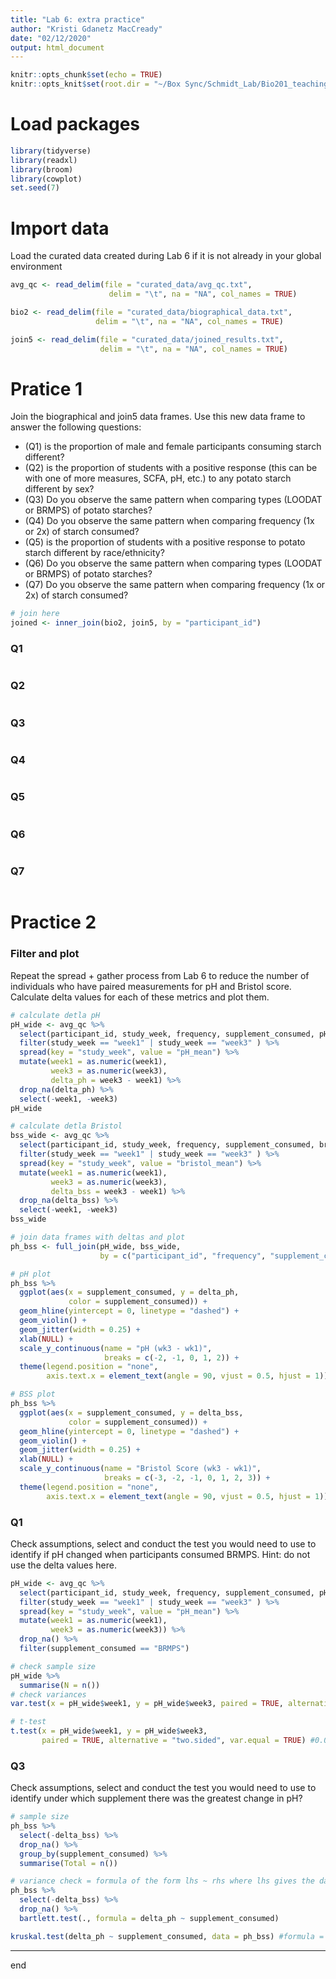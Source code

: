 ```yaml
---
title: "Lab 6: extra practice"
author: "Kristi Gdanetz MacCready"
date: "02/12/2020"
output: html_document
---
```


```r
knitr::opts_chunk$set(echo = TRUE)
knitr::opts_knit$set(root.dir = "~/Box Sync/Schmidt_Lab/Bio201_teaching/W20_Protocols/Lab6/")
```

# Load packages
```r
library(tidyverse)
library(readxl)
library(broom)
library(cowplot)
set.seed(7)
```

# Import data
Load the curated data created during Lab 6 if it is not already in your global environment
```r
avg_qc <- read_delim(file = "curated_data/avg_qc.txt", 
                      delim = "\t", na = "NA", col_names = TRUE)

bio2 <- read_delim(file = "curated_data/biographical_data.txt", 
                   delim = "\t", na = "NA", col_names = TRUE)

join5 <- read_delim(file = "curated_data/joined_results.txt", 
                    delim = "\t", na = "NA", col_names = TRUE)
```


# Pratice 1
Join the biographical and join5 data frames. Use this new data frame to answer the following questions:

* (Q1) is the proportion of male and female participants consuming starch different?
* (Q2) is the proportion of students with a positive response (this can be with one of more measures, SCFA, pH, etc.) to any potato starch different by sex? 
* (Q3) Do you observe the same pattern when comparing types (LOODAT or BRMPS) of potato starches?
* (Q4) Do you observe the same pattern when comparing frequency (1x or 2x) of starch consumed?
* (Q5) is the proportion of students with a positive response to potato starch different by race/ethnicity? 
* (Q6) Do you observe the same pattern when comparing types (LOODAT or BRMPS) of potato starches?
* (Q7) Do you observe the same pattern when comparing frequency (1x or 2x) of starch consumed?

```r
# join here 
joined <- inner_join(bio2, join5, by = "participant_id")
```

### Q1
```r

```

### Q2
```r

```

### Q3
```r

```

### Q4
```r

```

### Q5
```r

```

### Q6
```r

```

### Q7
```r

```


# Practice 2

###  Filter and plot
Repeat the spread + gather process from Lab 6 to reduce the number of individuals who have paired measurements for pH and Bristol score. Calculate delta values for each of these metrics and plot them. 
```r
# calculate detla pH
pH_wide <- avg_qc %>%
  select(participant_id, study_week, frequency, supplement_consumed, pH_mean) %>% 
  filter(study_week == "week1" | study_week == "week3" ) %>% 
  spread(key = "study_week", value = "pH_mean") %>%
  mutate(week1 = as.numeric(week1),
         week3 = as.numeric(week3),
         delta_ph = week3 - week1) %>%
  drop_na(delta_ph) %>%
  select(-week1, -week3)
pH_wide
```
```r
# calculate detla Bristol
bss_wide <- avg_qc %>%
  select(participant_id, study_week, frequency, supplement_consumed, bristol_mean) %>% 
  filter(study_week == "week1" | study_week == "week3" ) %>% 
  spread(key = "study_week", value = "bristol_mean") %>%
  mutate(week1 = as.numeric(week1),
         week3 = as.numeric(week3),
         delta_bss = week3 - week1) %>%
  drop_na(delta_bss) %>%
  select(-week1, -week3)
bss_wide
```
```r
# join data frames with deltas and plot 
ph_bss <- full_join(pH_wide, bss_wide, 
                    by = c("participant_id", "frequency", "supplement_consumed"))

# pH plot
ph_bss %>%
  ggplot(aes(x = supplement_consumed, y = delta_ph, 
             color = supplement_consumed)) +
  geom_hline(yintercept = 0, linetype = "dashed") +
  geom_violin() +
  geom_jitter(width = 0.25) + 
  xlab(NULL) + 
  scale_y_continuous(name = "pH (wk3 - wk1)",
                     breaks = c(-2, -1, 0, 1, 2)) +
  theme(legend.position = "none",
        axis.text.x = element_text(angle = 90, vjust = 0.5, hjust = 1))

# BSS plot
ph_bss %>%
  ggplot(aes(x = supplement_consumed, y = delta_bss, 
             color = supplement_consumed)) +
  geom_hline(yintercept = 0, linetype = "dashed") +
  geom_violin() +
  geom_jitter(width = 0.25) + 
  xlab(NULL) + 
  scale_y_continuous(name = "Bristol Score (wk3 - wk1)",
                     breaks = c(-3, -2, -1, 0, 1, 2, 3)) +
  theme(legend.position = "none",
        axis.text.x = element_text(angle = 90, vjust = 0.5, hjust = 1))
```

### Q1
Check assumptions, select and conduct the test you would need to use to identify if pH changed when participants consumed BRMPS. Hint: do not use the delta values here. 
```r
pH_wide <- avg_qc %>%
  select(participant_id, study_week, frequency, supplement_consumed, pH_mean) %>% 
  filter(study_week == "week1" | study_week == "week3" ) %>% 
  spread(key = "study_week", value = "pH_mean") %>%
  mutate(week1 = as.numeric(week1),
         week3 = as.numeric(week3)) %>%
  drop_na() %>%
  filter(supplement_consumed == "BRMPS")

# check sample size 
pH_wide %>%
  summarise(N = n())
# check variances
var.test(x = pH_wide$week1, y = pH_wide$week3, paired = TRUE, alternative = "two.sided") #p-value = 0.1696

# t-test
t.test(x = pH_wide$week1, y = pH_wide$week3,
       paired = TRUE, alternative = "two.sided", var.equal = TRUE) #0.01562
```

### Q3
Check assumptions, select and conduct the test you would need to use to identify under which supplement there was the greatest change in pH?
```r
# sample size 
ph_bss %>%
  select(-delta_bss) %>%
  drop_na() %>% 
  group_by(supplement_consumed) %>%
  summarise(Total = n())

# variance check = formula of the form lhs ~ rhs where lhs gives the data values and rhs the corresponding groups.
ph_bss %>%
  select(-delta_bss) %>%
  drop_na() %>% 
  bartlett.test(., formula = delta_ph ~ supplement_consumed)

kruskal.test(delta_ph ~ supplement_consumed, data = ph_bss) #formula = response ~ group 
```


-----
end